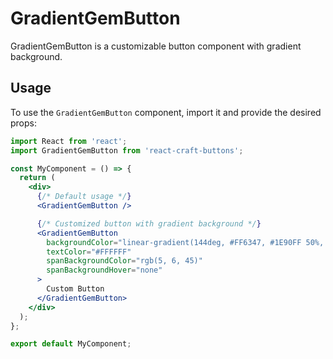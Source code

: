 
<Meta title="Buttons/GradientGemButton" component={GradientGemButton} />

# GradientGemButton

GradientGemButton is a customizable button component with gradient background.

## Usage

To use the `GradientGemButton` component, import it and provide the desired props:

```jsx
import React from 'react';
import GradientGemButton from 'react-craft-buttons';

const MyComponent = () => {
  return (
    <div>
      {/* Default usage */}
      <GradientGemButton />

      {/* Customized button with gradient background */}
      <GradientGemButton
        backgroundColor="linear-gradient(144deg, #FF6347, #1E90FF 50%, #32CD32)"
        textColor="#FFFFFF"
        spanBackgroundColor="rgb(5, 6, 45)"
        spanBackgroundHover="none"
      >
        Custom Button
      </GradientGemButton>
    </div>
  );
};

export default MyComponent;
